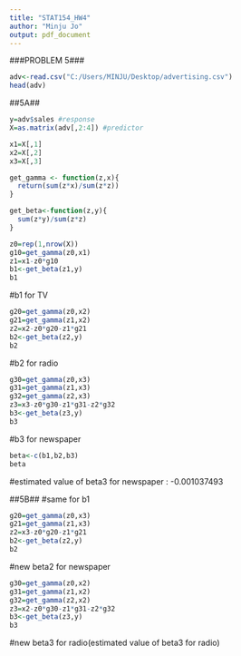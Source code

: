 ---
title: "STAT154_HW4"
author: "Minju Jo"
output: pdf_document
---
###PROBLEM 5###

```{r}
adv<-read.csv("C:/Users/MINJU/Desktop/advertising.csv")
head(adv)
```

##5A##

```{r}
y=adv$sales #response
X=as.matrix(adv[,2:4]) #predictor
```

```{r}
x1=X[,1]
x2=X[,2]
x3=X[,3]
```

```{r}
get_gamma <- function(z,x){
  return(sum(z*x)/sum(z*z))
}

get_beta<-function(z,y){
  sum(z*y)/sum(z*z)
}
```


```{r}
z0=rep(1,nrow(X))
g10=get_gamma(z0,x1)
z1=x1-z0*g10
b1<-get_beta(z1,y)
b1
```
#b1 for TV

```{r}
g20=get_gamma(z0,x2)
g21=get_gamma(z1,x2)
z2=x2-z0*g20-z1*g21
b2<-get_beta(z2,y)
b2
```
#b2 for radio

```{r}
g30=get_gamma(z0,x3)
g31=get_gamma(z1,x3)
g32=get_gamma(z2,x3)
z3=x3-z0*g30-z1*g31-z2*g32
b3<-get_beta(z3,y)
b3
```
#b3 for newspaper

```{r}
beta<-c(b1,b2,b3)
beta
```
#estimated value of beta3 for newspaper : -0.001037493


##5B##
#same for b1
```{r}
g20=get_gamma(z0,x3)
g21=get_gamma(z1,x3)
z2=x3-z0*g20-z1*g21
b2<-get_beta(z2,y)
b2
```
#new beta2 for newspaper

```{r}
g30=get_gamma(z0,x2)
g31=get_gamma(z1,x2)
g32=get_gamma(z2,x2)
z3=x2-z0*g30-z1*g31-z2*g32
b3<-get_beta(z3,y)
b3
```
#new beta3 for radio(estimated value of beta3 for radio)

